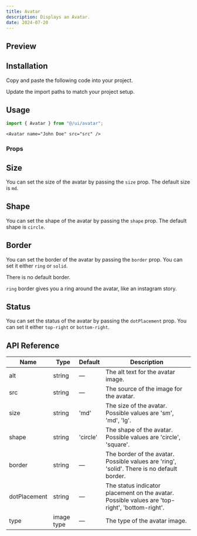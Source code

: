 ```yaml
---
title: Avatar
description: Displays an Avatar.
date: 2024-07-20
---
```


## Preview

<ComponentPreview name="/ui/avatar-demos/avatar" />

## Installation

<Steps>

  <Step>Copy and paste the following code into your project.</Step>
  
  <ComponentSource name="ui/avatar" />
  <Step>Update the import paths to match your project setup.</Step>
</Steps>

## Usage

```jsx
import { Avatar } from "@/ui/avatar";
```

```tsx
<Avatar name="John Doe" src="src" />
```

### Props

## Size

You can set the size of the avatar by passing the `size` prop. The default size is `md`.

<ComponentPreview name="/ui/avatar-demos/avatar-sizes" />

## Shape

You can set the shape of the avatar by passing the `shape` prop. The default shape is `circle`.

<ComponentPreview name="/ui/avatar-demos/avatar-shape" />

## Border

You can set the border of the avatar by passing the `border` prop.
You can set it either `ring` or `solid`.

There is no default border.

`ring` border gives you a ring around the avatar, like an instagram story.

<ComponentPreview name="/ui/avatar-demos/avatar-border" />

## Status

You can set the status of the avatar by passing the `dotPlacement` prop.
You can set it either `top-right` or `bottom-right`.

<ComponentPreview name="/ui/avatar-demos/avatar-dot" />

## API Reference

| Name         | Type       | Default  | Description                                                                                    |
| ------------ | ---------- | -------- | ---------------------------------------------------------------------------------------------- |
| alt          | string     | —        | The alt text for the avatar image.                                                             |
| src          | string     | —        | The source of the image for the avatar.                                                        |
| size         | string     | 'md'     | The size of the avatar. Possible values are 'sm', 'md', 'lg'.                                  |
| shape        | string     | 'circle' | The shape of the avatar. Possible values are 'circle', 'square'.                               |
| border       | string     | —        | The border of the avatar. Possible values are 'ring', 'solid'. There is no default border.     |
| dotPlacement | string     | —        | The status indicator placement on the avatar. Possible values are 'top-right', 'bottom-right'. |
| type         | image type | —        | The type of the avatar image.                                                                  |
